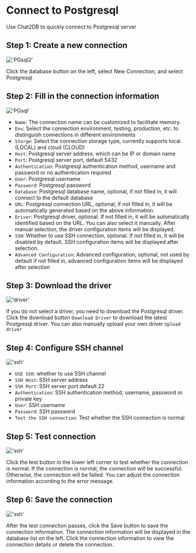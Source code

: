 # Connect to Postgresql

Use Chat2DB to quickly connect to Postgresql server

## Step 1: Create a new connection

!['PGsql2'](/image/connection/PGsql2.png)

Click the database button on the left, select New Connection, and select Postgresql


## Step 2: Fill in the connection information

!['PGsql'](/image/connection/PGsql.png)

- `Name`: The connection name can be customized to facilitate memory.
- `Env`: Select the connection environment, testing, production, etc. to distinguish connections in different environments
- `Storge`: Select the connection storage type, currently supports local (LOCAL) and cloud (CLOUD)
- `Host`: Postgresql server address, which can be IP or domain name
- `Port`: Postgresql server port, default 5432
- `Authentication`: Postgresql authentication method, username and password or no authentication required
- `User`: Postgresql username
- `Password`: Postgresql password
- `Database`: Postgresql database name, optional, if not filled in, it will connect to the default database
- `URL`: Postgresql connection URL, optional, if not filled in, it will be automatically generated based on the above information.
- `Driver`: Postgresql driver, optional. If not filled in, it will be automatically identified based on the URL. You can also select it manually. After manual selection, the driver configuration items will be displayed.
- `SSH`: Whether to use SSH connection, optional. If not filled in, it will be disabled by default. SSH configuration items will be displayed after selection.
- `Advanced Configuration`: Advanced configuration, optional, not used by default if not filled in, advanced configuration items will be displayed after selection

## Step 3: Download the driver

!['driver'](/image/connection/driver.png)

If you do not select a driver, you need to download the Postgresql driver. Click the download button `Download Driver` to download the latest Postgresql driver. You can also manually upload your own driver `Upload driver`

## Step 4: Configure SSH channel

!['ssh'](/image/connection/ssh.png)
- `USE SSH`: whether to use SSH channel
- `SSH Host`: SSH server address
- `SSH Port`: SSH server port default 22
- `Authentication`: SSH authentication method, username, password or private key
- `User`: SSH username
- `Password`: SSH password
- `Test the SSH connection`: Test whether the SSH connection is normal

## Step 5: Test connection

!['ssh'](/image/connection/test.png)

Click the test button in the lower left corner to test whether the connection is normal. If the connection is normal, the connection will be successful. Otherwise, the connection will be failed. You can adjust the connection information according to the error message.

## Step 6: Save the connection
!['ssh'](/image/connection/test.png)

After the test connection passes, click the Save button to save the connection information. The connection information will be displayed in the database list on the left. Click the connection information to view the connection details or delete the connection.